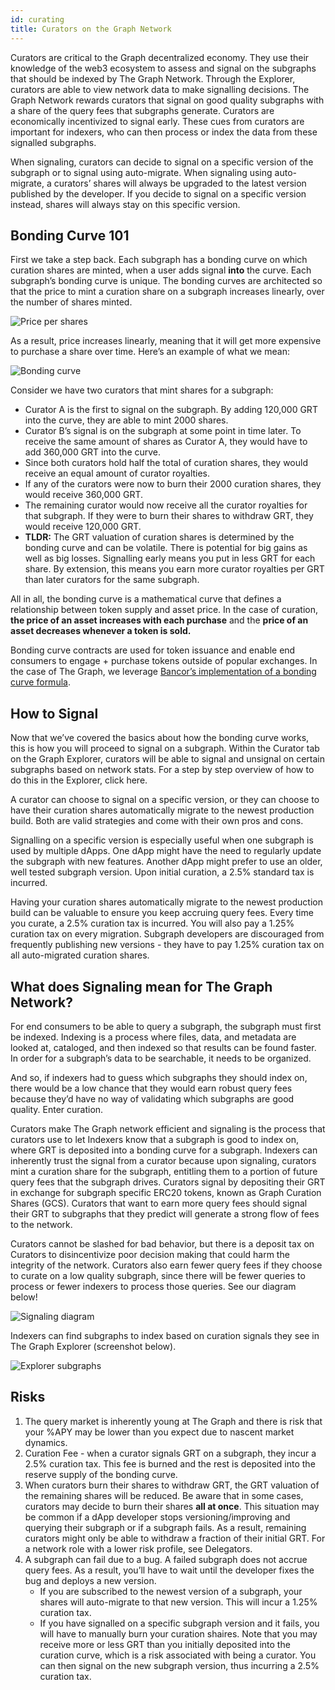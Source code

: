 ```yaml
---
id: curating
title: Curators on the Graph Network
---
```


Curators are critical to the Graph decentralized economy. They use their knowledge of the web3 ecosystem to assess and signal on the subgraphs that should be indexed by The Graph Network. Through the Explorer, curators are able to view network data to make signalling decisions. The Graph Network rewards curators that signal on good quality subgraphs with a share of the query fees that subgraphs generate. Curators are economically incentivized to signal early. These cues from curators are important for indexers, who can then process or index the data from these signalled subgraphs.

When signaling, curators can decide to signal on a specific version of the subgraph or to signal using auto-migrate. When signaling using auto-migrate, a curators’ shares will always be upgraded to the latest version published by the developer. If you decide to signal on a specific version instead, shares will always stay on this specific version.


## Bonding Curve 101

First we take a step back. Each subgraph has a bonding curve on which curation shares are minted, when a user adds signal **into** the curve. Each subgraph’s bonding curve is unique. The bonding curves are architected so that the price to mint a curation share on a subgraph increases linearly, over the number of shares minted.

![Price per shares](/img/price-per-share.png)

As a result, price increases linearly, meaning that it will get more expensive to purchase a share over time. Here’s an example of what we mean:

![Bonding curve](/img/bonding-curve.png)

Consider we have two curators that mint shares for a subgraph:
- Curator A is the first to signal on the subgraph. By adding 120,000 GRT into the curve, they are able to mint 2000 shares.
- Curator B’s signal is on the subgraph at some point in time later. To receive the same amount of shares as Curator A, they would have to add 360,000 GRT into the curve.
- Since both curators hold half the total of curation shares, they would receive an equal amount of curator royalties.
- If any of the curators were now to burn their 2000 curation shares, they would receive 360,000 GRT.
- The remaining curator would now receive all the curator royalties for that subgraph. If they were to burn their shares to withdraw GRT, they would receive 120,000 GRT.
- **TLDR:** The GRT valuation of curation shares is determined by the bonding curve and can be volatile. There is potential for big gains as well as big losses. Signalling early means you put in less GRT for each share. By extension, this means you earn more curator royalties per GRT than later curators for the same subgraph.

All in all, the bonding curve is a mathematical curve that defines a relationship between token supply and asset price. In the case of curation, **the price of an asset increases with each purchase** and the **price of an asset decreases whenever a token is sold.**

Bonding curve contracts are used for token issuance and enable end consumers to engage + purchase tokens outside of popular exchanges. In the case of The Graph, we leverage [Bancor’s implementation of a bonding curve formula](https://drive.google.com/file/d/0B3HPNP-GDn7aRkVaV3dkVl9NS2M/view?resourcekey=0-mbIgrdd0B9H8dPNRaeB_TA).

## How to Signal

Now that we’ve covered the basics about how the bonding curve works, this is how you will proceed to signal on a subgraph. Within the Curator tab on the Graph Explorer, curators will be able to signal and unsignal on certain subgraphs based on network stats. For a step by step overview of how to do this in the Explorer, click here.

A curator can choose to signal on a specific version, or they can choose to have their curation shares automatically migrate to the newest production build. Both are valid strategies and come with their own pros and cons.

Signalling on a specific version is especially useful when one subgraph is used by multiple dApps. One dApp might have the need to regularly update the subgraph with new features. Another dApp might prefer to use an older, well tested subgraph version. Upon initial curation, a 2.5% standard tax is incurred.

Having your curation shares automatically migrate to the newest production build can be valuable to ensure you keep accruing query fees. Every time you curate, a 2.5% curation tax is incurred. You will also pay a 1.25% curation tax on every migration. Subgraph developers are discouraged from frequently publishing new versions - they have to pay 1.25% curation tax on all auto-migrated curation shares.

## What does Signaling mean for The Graph Network?

For end consumers to be able to query a subgraph, the subgraph must first be indexed. Indexing is a process where files, data, and metadata are looked at, cataloged, and then indexed so that results can be found faster. In order for a subgraph’s data to be searchable, it needs to be organized.

And so, if indexers had to guess which subgraphs they should index on, there would be a low chance that they would earn robust query fees because they’d have no way of validating which subgraphs are good quality. Enter curation.

Curators make The Graph network efficient and signaling is the process that curators use to let Indexers know that a subgraph is good to index on, where GRT is deposited into a bonding curve for a subgraph. Indexers can inherently trust the signal from a curator because upon signaling, curators mint a curation share for the subgraph, entitling them to a portion of future query fees that the subgraph drives. Curators signal by depositing their GRT in exchange for subgraph specific ERC20 tokens, known as Graph Curation Shares (GCS). Curators that want to earn more query fees should signal their GRT to subgraphs that they predict will generate a strong flow of fees to the network.

Curators cannot be slashed for bad behavior, but there is a deposit tax on Curators to disincentivize poor decision making that could harm the integrity of the network. Curators also earn fewer query fees if they choose to curate on a low quality subgraph, since there will be fewer queries to process or fewer indexers to process those queries. See our diagram below!

![Signaling diagram](/img/curator-signaling.png)

Indexers can find subgraphs to index based on curation signals they see in The Graph Explorer (screenshot below).

![Explorer subgraphs](/img/explorer-subgraphs.png)

## Risks

<ol>
  <li>
    The query market is inherently young at The Graph and there is risk that your %APY may be lower than you expect due to nascent market dynamics.
  </li>
  <li>
    Curation Fee - when a curator signals GRT on a subgraph, they incur a 2.5% curation tax. This fee is burned and the rest is deposited into the reserve supply of the bonding curve.
  </li>
  <li>
    When curators burn their shares to withdraw GRT, the GRT valuation of the remaining shares will be reduced. Be aware that in some cases, curators may decide to burn their shares <b>all at once</b>. This situation may be common if a dApp developer stops versioning/improving and querying their subgraph or if a subgraph fails. As a result, remaining curators might only be able to withdraw a fraction of their initial GRT. For a network role with a lower risk profile, see Delegators.
  </li>
  <li>
    A subgraph can fail due to a bug. A failed subgraph does not accrue query fees. As a result, you’ll have to wait until the developer fixes the bug and deploys a new version.
    <ul>
      <li>
        If you are subscribed to the newest version of a subgraph, your shares will auto-migrate to that new version. This will incur a 1.25% curation tax.
      </li>
      <li>
        If you have signalled on a specific subgraph version and it fails, you will have to manually burn your curation shaires. Note that you may receive more or less GRT than you initially deposited into the curation curve, which is a risk associated with being a curator. You can then signal on the new subgraph version, thus incurring a 2.5% curation tax.
      </li>
    </ul>
  </li>
</ol>
